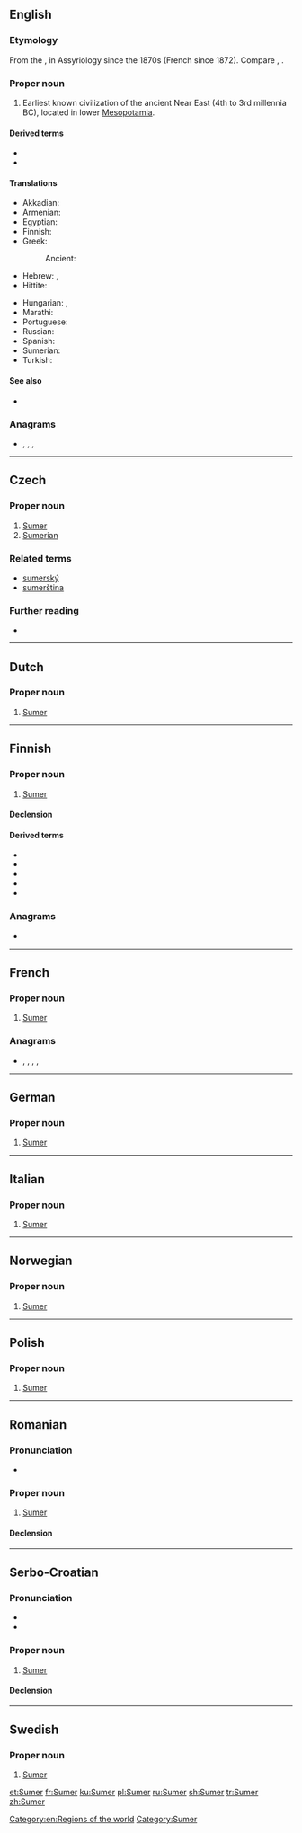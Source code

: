 {{also|Sümer|sumer|sumér}}
==English==
{{wikipedia}}

===Etymology===
From the {{etyl|akk|en}} {{m|sux|𒋗𒈨𒊒|tr=Šumer}}, in Assyriology since the 1870s (French {{m|fr|sumérien}} since 1872). Compare {{m|en|Shumer}}, {{m|en|Sumir}}.

===Proper noun===
{{en-proper noun}}

# Earliest known civilization of the ancient Near East (4th to 3rd millennia BC), located in lower [[Mesopotamia]].

====Derived terms====
* {{l|en|Sumerian}}
* {{l|en|Sumerology}}

====Translations====
{{trans-top|civilization}}
* Akkadian: {{t-check|akk|tr=šumeru}}
* Armenian: {{t|hy|Շումեր}}
* Egyptian: {{t|egy|Sngr}}
* Finnish: {{t|fi|Sumer}}
* Greek: {{t|el|Σουμέρ}}
*: Ancient: {{t|grc|Σεννααρ}} {{qualifier|Koine}}
* Hebrew: {{t+|he|שׁוּמֵר|tr=shumér}}, {{t|he|שִׁנְעָר|tr=shin'ár, šinʿār}} {{qualifier|Biblical}}
* Hittite: {{t-check|hit|tr=šanḫar}}
{{trans-mid}}
* Hungarian: {{t+|hu|sumér}}, {{t|hu|sumer}}
* Marathi: {{t|mr|सुमेर|f|tr=sumera|sc=Deva}}
* Portuguese: {{t|pt|Suméria}}
* Russian: {{t+|ru|Шумер|m}}
* Spanish: {{t|es|Sumeria}}
* Sumerian: {{t|sux|𒆠𒂗𒂠|tr=ki-en-ĝir}}
* Turkish: {{t+|tr|Sümer}}
{{trans-bottom}}

====See also====
* {{l|en|Shinar}}

===Anagrams===
* {{l|en|mures}}, {{l|en|murse}}, {{l|en|Remus}}, {{l|en|serum}}

[[Category:en:Regions of the world]]

----

==Czech==

===Proper noun===
{{head|cs|proper noun|g=m}}

# [[#English|Sumer]]
# [[Sumerian]] {{gloss|person of Sumer}}

===Related terms===
* [[sumerský]]
* [[sumerština]]

===Further reading===
* {{R:SSJC}}

----

==Dutch==

===Proper noun===
{{nl-proper noun}}

# [[#English|Sumer]]

----

==Finnish==

===Proper noun===
{{fi-proper noun}}

# [[#English|Sumer]]

====Declension====
{{fi-decl-paperi|n=sg|Sumer|a|i=0}}

====Derived terms====
* {{l|fi|sumeri}}
* {{l|fi|sumerilainen}}
* {{l|fi|sumerilaisuus}}
* {{l|fi|sumerin kieli}}
* {{l|fi|sumerinkielinen}}

===Anagrams===
* {{l|fi|Mersu}}

----

==French==

===Proper noun===
{{fr-proper noun}}

# [[#English|Sumer]]

===Anagrams===
* {{l|fr|meurs}}, {{l|fr|mures}}, {{l|fr|mûres}}, {{l|fr|muser}}, {{l|fr|sérum}}

----

==German==

===Proper noun===
{{head|de|proper noun}}

# [[#English|Sumer]]

----

==Italian==

===Proper noun===
{{it-proper noun}}

# [[#English|Sumer]]

----

==Norwegian==

===Proper noun===
{{head|no|proper noun}}

# [[#English|Sumer]]

----

==Polish==

===Proper noun===
{{head|pl|proper noun}}

# [[#English|Sumer]]

----

==Romanian==
{{wikipedia|lang=ro}}

===Pronunciation===
* {{IPA|[sumeɾ]|lang=ro}}

===Proper noun===
{{head|ro|proper noun|g=n}}

# [[#English|Sumer]]

====Declension====
{{ro-noun-inv|gend=n|def=Sumerul|gd=Sumerului}}

----

==Serbo-Croatian==

===Pronunciation===
* {{IPA|/sǔmeːr/|lang=sh}}
* {{hyphenation|Su|mer|lang=sh}}

===Proper noun===
{{sh-proper noun|g=m|head=Sùmēr}}

# [[#English|Sumer]]

====Declension====
{{sh-decl-noun-unc
|Sumer
|Sumera
|Sumeru
|Sumer
|Sumeru
|Sumeru
|Sumerom
}}

----

==Swedish==

===Proper noun===
{{head|sv|proper noun}}

# [[#English|Sumer]]

[[Category:Sumer]]

[[et:Sumer]]
[[fr:Sumer]]
[[ku:Sumer]]
[[pl:Sumer]]
[[ru:Sumer]]
[[sh:Sumer]]
[[tr:Sumer]]
[[zh:Sumer]]